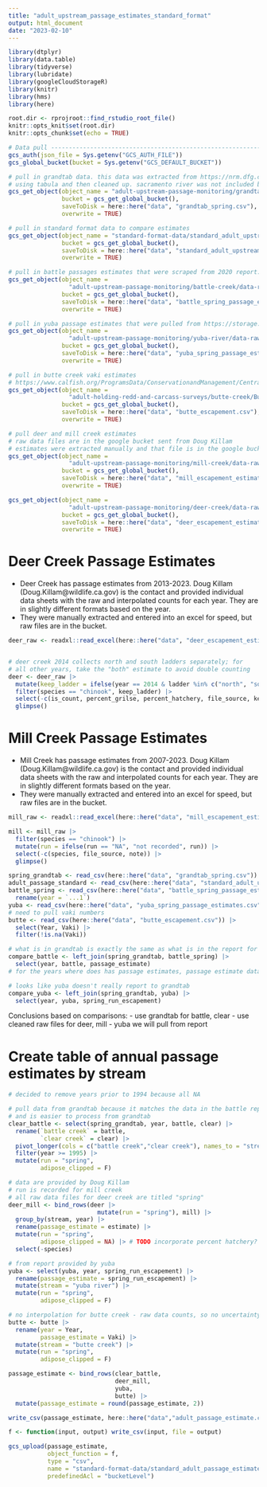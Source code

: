 ```yaml
---
title: "adult_upstream_passage_estimates_standard_format"
output: html_document
date: "2023-02-10"
---
```


```r
library(dtplyr)
library(data.table)
library(tidyverse)
library(lubridate)
library(googleCloudStorageR)
library(knitr)
library(hms)
library(here)

root.dir <- rprojroot::find_rstudio_root_file()
knitr::opts_knit$set(root.dir)
knitr::opts_chunk$set(echo = TRUE)
```

```r
# Data pull ---------------------------------------------------------------
gcs_auth(json_file = Sys.getenv("GCS_AUTH_FILE"))
gcs_global_bucket(bucket = Sys.getenv("GCS_DEFAULT_BUCKET"))

# pull in grandtab data. this data was extracted from https://nrm.dfg.ca.gov/FileHandler.ashx?DocumentID=84381 for spring run only
# using tabula and then cleaned up. sacramento river was not included because it is unknown where that data is coming from.
gcs_get_object(object_name = "adult-upstream-passage-monitoring/grandtab_spring.csv",
               bucket = gcs_get_global_bucket(),
               saveToDisk = here::here("data", "grandtab_spring.csv"),
               overwrite = TRUE)

# pull in standard format data to compare estimates
gcs_get_object(object_name = "standard-format-data/standard_adult_upstream_passage.csv",
               bucket = gcs_get_global_bucket(),
               saveToDisk = here::here("data", "standard_adult_upstream_passage.csv"),
               overwrite = TRUE)

# pull in battle passages estimates that were scraped from 2020 report: https://storage.cloud.google.com/jpe-dev-bucket/adult-upstream-passage-monitoring/battle-creek/data-raw/2020%20Battle%20Creek%20Adult%20Monitoring%20Report.pdf
gcs_get_object(object_name = 
                 "adult-upstream-passage-monitoring/battle-creek/data-raw/battle_spring_passage_estimates.csv",
               bucket = gcs_get_global_bucket(),
               saveToDisk = here::here("data", "battle_spring_passage_estimates.csv"),
               overwrite = TRUE)

# pull in yuba passage estimates that were pulled from https://storage.cloud.google.com/jpe-dev-bucket/adult-upstream-passage-monitoring/yuba-river/data-raw/2020%20Update%20LYR%20Chinook%20Salmon%20Run%20Differentiation_December%202020.pdf
gcs_get_object(object_name = 
                 "adult-upstream-passage-monitoring/yuba-river/data-raw/yuba_escapement_values.csv",
               bucket = gcs_get_global_bucket(),
               saveToDisk = here::here("data", "yuba_spring_passage_estimates.csv"),
               overwrite = TRUE)

# pull in butte creek vaki estimates
# https://www.calfish.org/ProgramsData/ConservationandManagement/CentralValleyMonitoring/SacramentoValleyTributaryMonitoring/ButteCreek.aspx
gcs_get_object(object_name = 
                 "adult-holding-redd-and-carcass-surveys/butte-creek/Butte_Creek_Historic_Escapement.csv",
               bucket = gcs_get_global_bucket(),
               saveToDisk = here::here("data", "butte_escapement.csv"),
               overwrite = TRUE)
```

```r
# pull deer and mill creek estimates
# raw data files are in the google bucket sent from Doug Killam
# estimates were extracted manually and that file is in the google bucket
gcs_get_object(object_name = 
                 "adult-upstream-passage-monitoring/mill-creek/data-raw/mill_estimates_manual_extract.xlsx",
               bucket = gcs_get_global_bucket(),
               saveToDisk = here::here("data", "mill_escapement_estimates.csv"),
               overwrite = TRUE)

gcs_get_object(object_name = 
                 "adult-upstream-passage-monitoring/deer-creek/data-raw/deer_estimates_manual_extract.xlsx",
               bucket = gcs_get_global_bucket(),
               saveToDisk = here::here("data", "deer_escapement_estimates.csv"),
               overwrite = TRUE)
```

# Deer Creek Passage Estimates

- Deer Creek has passage estimates from 2013-2023. Doug Killam (Doug.Killam@wildlife.ca.gov) is the contact and provided individual data sheets with the raw and interpolated counts for each year. They are in slightly different formats based on the year.
- They were manually extracted and entered into an excel for speed, but raw files are in the bucket.

```r
deer_raw <- readxl::read_excel(here::here("data", "deer_escapement_estimates.csv"))


# deer creek 2014 collects north and south ladders separately; for 
# all other years, take the "both" estimate to avoid double counting
deer <- deer_raw |> 
  mutate(keep_ladder = ifelse(year == 2014 & ladder %in% c("north", "south") | year != 2014 & ladder == "both", TRUE, FALSE)) |> 
  filter(species == "chinook", keep_ladder) |> 
  select(-c(is_count, percent_grilse, percent_hatchery, file_source, keep_ladder)) |> 
  glimpse()
```

# Mill Creek Passage Estimates

- Mill Creek has passage estimates from 2007-2023. Doug Killam (Doug.Killam@wildlife.ca.gov) is the contact and provided individual data sheets with the raw and interpolated counts for each year. They are in slightly different formats based on the year.
- They were manually extracted and entered into an excel for speed, but raw files are in the bucket.

```r
mill_raw <- readxl::read_excel(here::here("data", "mill_escapement_estimates.csv"))

mill <- mill_raw |> 
  filter(species == "chinook") |> 
  mutate(run = ifelse(run == "NA", "not recorded", run)) |> 
  select(-c(species, file_source, note)) |> 
  glimpse()
```

```r
spring_grandtab <- read_csv(here::here("data", "grandtab_spring.csv"))
adult_passage_standard <- read_csv(here::here("data", "standard_adult_upstream_passage.csv"))
battle_spring <- read_csv(here::here("data", "battle_spring_passage_estimates.csv")) |> 
  rename(year = `...1`)
yuba <- read_csv(here::here("data", "yuba_spring_passage_estimates.csv"))
# need to pull vaki numbers
butte <- read_csv(here::here("data", "butte_escapement.csv")) |> 
  select(Year, Vaki) |> 
  filter(!is.na(Vaki))
```

```r
# what is in grandtab is exactly the same as what is in the report for battle creek
compare_battle <- left_join(spring_grandtab, battle_spring) |> 
  select(year, battle, passage_estimate)
# for the years where does has passage estimates, passage estimate data is very similar

# looks like yuba doesn't really report to grandtab
compare_yuba <- left_join(spring_grandtab, yuba) |> 
  select(year, yuba, spring_run_escapement)
```

Conclusions based on comparisons:
- use grandtab for battle, clear
- use cleaned raw files for deer, mill
- yuba we will pull from report

# Create table of annual passage estimates by stream

```r
# decided to remove years prior to 1994 because all NA

# pull data from grandtab because it matches the data in the battle report
# and is easier to process from grandtab
clear_battle <- select(spring_grandtab, year, battle, clear) |> 
  rename(`battle creek` = battle,
         `clear creek` = clear) |> 
  pivot_longer(cols = c("battle creek","clear creek"), names_to = "stream", values_to = "passage_estimate") |> 
  filter(year >= 1995) |> 
  mutate(run = "spring",
         adipose_clipped = F)

# data are provided by Doug Killam
# run is recorded for mill creek
# all raw data files for deer creek are titled "spring"
deer_mill <- bind_rows(deer |> 
                         mutate(run = "spring"), mill) |> 
  group_by(stream, year) |> 
  rename(passage_estimate = estimate) |> 
  mutate(run = "spring",
         adipose_clipped = NA) |> # TODO incorporate percent hatchery?
  select(-species)

# from report provided by yuba
yuba <- select(yuba, year, spring_run_escapement) |> 
  rename(passage_estimate = spring_run_escapement) |> 
  mutate(stream = "yuba river") |> 
  mutate(run = "spring",
         adipose_clipped = F)

# no interpolation for butte creek - raw data counts, so no uncertainty
butte <- butte |> 
  rename(year = Year,
         passage_estimate = Vaki) |> 
  mutate(stream = "butte creek") |> 
  mutate(run = "spring",
         adipose_clipped = F)

passage_estimate <- bind_rows(clear_battle,
                              deer_mill,
                              yuba,
                              butte) |> 
  mutate(passage_estimate = round(passage_estimate, 2))

write_csv(passage_estimate, here::here("data","adult_passage_estimate.csv"))
```


```r
f <- function(input, output) write_csv(input, file = output)

gcs_upload(passage_estimate,
           object_function = f,
           type = "csv",
           name = "standard-format-data/standard_adult_passage_estimate.csv",
           predefinedAcl = "bucketLevel")
```